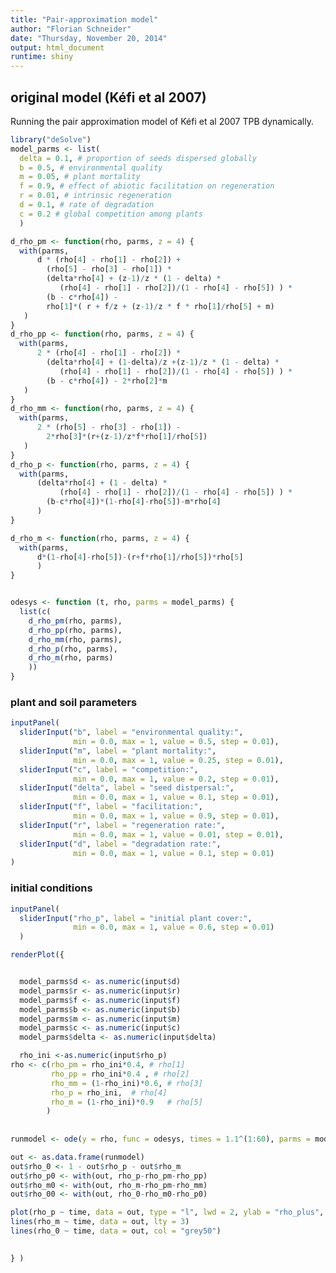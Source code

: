 ```yaml
---
title: "Pair-approximation model"
author: "Florian Schneider"
date: "Thursday, November 20, 2014"
output: html_document
runtime: shiny
---
```



## original model (Kéfi et al 2007)

Running the pair approximation model of Kéfi et al 2007 TPB dynamically. 


```r

library("deSolve")
model_parms <- list(
  delta = 0.1, # proportion of seeds dispersed globally
  b = 0.5, # environmental quality
  m = 0.05, # plant mortality
  f = 0.9, # effect of abiotic facilitation on regeneration
  r = 0.01, # intrinsic regeneration 
  d = 0.1, # rate of degradation
  c = 0.2 # global competition among plants 
  )

d_rho_pm <- function(rho, parms, z = 4) { 
  with(parms,                             
      d * (rho[4] - rho[1] - rho[2]) + 
        (rho[5] - rho[3] - rho[1]) * 
        (delta*rho[4] + (z-1)/z * (1 - delta) * 
           (rho[4] - rho[1] - rho[2])/(1 - rho[4] - rho[5]) ) *
        (b - c*rho[4]) - 
        rho[1]*( r + f/z + (z-1)/z * f * rho[1]/rho[5] + m)
   )
}
d_rho_pp <- function(rho, parms, z = 4) { 
  with(parms,                             
      2 * (rho[4] - rho[1] - rho[2]) * 
        (delta*rho[4] + (1-delta)/z +(z-1)/z * (1 - delta) * 
           (rho[4] - rho[1] - rho[2])/(1 - rho[4] - rho[5]) ) *
        (b - c*rho[4]) - 2*rho[2]*m
   )
}
d_rho_mm <- function(rho, parms, z = 4) { 
  with(parms,                             
      2 * (rho[5] - rho[3] - rho[1]) - 
        2*rho[3]*(r+(z-1)/z*f*rho[1]/rho[5])
   )
}
d_rho_p <- function(rho, parms, z = 4) { 
  with(parms,                             
      (delta*rho[4] + (1 - delta) * 
           (rho[4] - rho[1] - rho[2])/(1 - rho[4] - rho[5]) ) *
        (b-c*rho[4])*(1-rho[4]-rho[5])-m*rho[4]
      )
}

d_rho_m <- function(rho, parms, z = 4) { 
  with(parms,                             
      d*(1-rho[4]-rho[5])-(r+f*rho[1]/rho[5])*rho[5]
      )
}


odesys <- function (t, rho, parms = model_parms) {
  list(c(
    d_rho_pm(rho, parms),
    d_rho_pp(rho, parms),
    d_rho_mm(rho, parms),
    d_rho_p(rho, parms),
    d_rho_m(rho, parms)
    ))
}
```

### plant and soil parameters
```r

inputPanel(
  sliderInput("b", label = "environmental quality:",
              min = 0.0, max = 1, value = 0.5, step = 0.01),
  sliderInput("m", label = "plant mortality:",
              min = 0.0, max = 1, value = 0.25, step = 0.01),
  sliderInput("c", label = "competition:",
              min = 0.0, max = 1, value = 0.2, step = 0.01),
  sliderInput("delta", label = "seed distpersal:",
              min = 0.0, max = 1, value = 0.1, step = 0.01),
  sliderInput("f", label = "facilitation:",
              min = 0.0, max = 1, value = 0.9, step = 0.01), 
  sliderInput("r", label = "regeneration rate:",
              min = 0.0, max = 1, value = 0.01, step = 0.01), 
  sliderInput("d", label = "degradation rate:",
              min = 0.0, max = 1, value = 0.1, step = 0.01)
)


```

### initial conditions
```r

inputPanel(
  sliderInput("rho_p", label = "initial plant cover:",
              min = 0.0, max = 1, value = 0.6, step = 0.01)
  )

renderPlot({


  model_parms$d <- as.numeric(input$d)
  model_parms$r <- as.numeric(input$r)
  model_parms$f <- as.numeric(input$f) 
  model_parms$b <- as.numeric(input$b) 
  model_parms$m <- as.numeric(input$m) 
  model_parms$c <- as.numeric(input$c) 
  model_parms$delta <- as.numeric(input$delta) 

  rho_ini <-as.numeric(input$rho_p)
rho <- c(rho_pm = rho_ini*0.4, # rho[1]
         rho_pp = rho_ini*0.4 , # rho[2]
         rho_mm = (1-rho_ini)*0.6, # rho[3]
         rho_p = rho_ini,  # rho[4]
         rho_m = (1-rho_ini)*0.9   # rho[5]
        )
  
  
runmodel <- ode(y = rho, func = odesys, times = 1.1^(1:60), parms = model_parms)

out <- as.data.frame(runmodel)
out$rho_0 <- 1 - out$rho_p - out$rho_m
out$rho_p0 <- with(out, rho_p-rho_pm-rho_pp)
out$rho_m0 <- with(out, rho_m-rho_pm-rho_mm)
out$rho_00 <- with(out, rho_0-rho_m0-rho_p0)

plot(rho_p ~ time, data = out, type = "l", lwd = 2, ylab = "rho_plus", main = "pair-approximation", ylim = c(0,1))
lines(rho_m ~ time, data = out, lty = 3)
lines(rho_0 ~ time, data = out, col = "grey50")
  

} )
```
